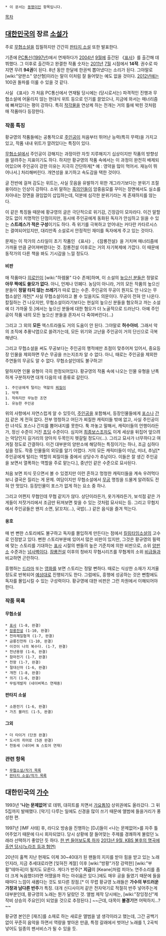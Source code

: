  * 이 문서는 [[동명이인]] 항목입니다.

[[목차]]
== [[대한민국]]의 장르 [[소설가]] ==
주로 [[무협소설]]을 집필하지만 간간히 [[판타지 소설]] 또한 발표한다.

기존에 [[PC통신]]([[1997년]])에서 연재하다가 [[2004년]] [[9월]]에 출간된 《[[표사]]》를 출간해 데뷔했다. 그 이후로 출간하고 완결한 작품 숫자는 [[2011년]] [[7월]] 시점에서 '''14작'''. 권수로 따지면 무려 '''94권'''이 된다. 8년 동안 한달에 한권씩  뽑아냈다는 소리가 된다. 그야말로 [wiki:"양판소" 양산형]이라는 말이 이처럼 잘 들어맞는 예도 없을 것이다. [[2012년]]에는 100권 돌파를 이룰 수 있을 것 같다.

사실 《표사》가 처음 PC통신에서 연재될 당시에는 (당시로서는) 파격적인 진행과 무협소설에 어울리지 않는 현대식 위트 등으로 인기를 끌었으나, 지금에 와서는 매너리즘에 빠져있다는 평이 강하다. 특히 [[착각물]]을 연상케 하는 전개는 거의 틀에 박힌 것처럼 매 작품마다 등장한다.

=== 작품 특징 ===
황규영의 작품들에는 공통적으로 [[주인공]]이 처음부터 뛰어난 능력(특히 무력)을 가지고 있고, 작품 내내 위트가 깔려있다는 특징이 있다.

[[무협소설]]에서 주인공이 강해지는 과정이란 자칫 지루해지기 십상이지만 작품의 방향성을 알려주는 지표이기도 하다. 하지만 황규영의 작품 속에서는 이 과정이 완전히 배제되어있으며 주인공이 강한 이유는 지극히 간단하게[* 예 : 영약을 많이 먹어서. 재능이 뛰어나서.] 처리해버린다. 개연성을 포기하고 속도감을 택한 것이다.

글 전반에 걸쳐 감도는 위트는, 사실 웃음을 유발하기 위한 개그라기보다는 분위기 조절용이라는 인상이 강하다. 소위 말하는 [[흑의인]]들이 암중음모를 꾸미는 장면에서도 실소를 자아내는 장면을 끊임없이 삽입하는데, 덕분에 심각한 분위기라는 게 존재하지를 않는다.

이 같은 특징들 때문에 황규영의 글은 극단적으로 위기감, 긴장감이 모자라다. 이건 말할 것도 없이 치명적인 단점이지만, 동시에 주인공에게 동화된 독자가 안심하고 읽을 수 있는 '''스트레스가 적은 구성'''이기도 하다. 즉 위기를 극복하고 얻어내는 커다란 카타르시스는 결여되어있지만, 대리만족 소설로서 안정적인 재미를 독자에게 주고 있는 것이다.

문제는 이 작가의 스타일이 초기 작품인 《표사》, 《잠룡전설》을 거치며 매너리즘에 가까울 만큼 굳어져버렸다는 것. 잠룡전설 이후로는 거의 자기복제에 가깝다. 이 때문에 동작가의 다른 책을 봐도 기시감을 느낄 정도다. 

==== 비판 ====
매 작품마다 [[히로인]]이 [wiki:"하렘물" 다수 존재]하며, 이 소설의 [[높으신 분들]]은 정말로 '''아무 짝에도 쓸모가 없다.''' 아니, 언제나 민폐다. 농담이 아니라, 거의 모든 작품의 높으신 분들이 '''정말 타지 않는 쓰레기'''가 따로 없는 수준. 주인공의 무공이 뭔지도 안 나오는 무협소설인 개천[* 사실 무협소설이라고 볼 수 있을지도 의문이다. 무공이 전혀 안 나온다. 칼질하는 건 나오지만, 무협소설이라기보다는 현실의 높으신 분들을 혐오하고 까는 소설에 더 가까울 듯.]에서는 높으신 분들에 대한 혐오가 더 노골적으로 드러난다. 아예 주인공이 작품 내의 모든 높으신 분들을 혼자서 다 죽여버린다(...)

그리고 그 외의 '''모든''' 엑스트라들도 거의 도움이 안 된다. 그야말로 '''허수아비'''. 그래서 악의 조직에 추풍낙엽으로 쓸려가는데, 모든 위기와 고난을 주인공이 거의 단신으로 극복해낸다.

그리고 무협소설을 써도 무공보다는 주인공의 행적에만 초점이 맞추어져 있어서, 중요등장 인물을 제외하면 무슨 무공을 쓰는지조차 알 수 없다. 아니, 때로는 주인공을 제외한 주연들의 무공도 알 수 없다. 무협소설인데도 불구하고! 

말하자면 인물 유형이 극히 한정되어있다. 황규영의 작품 속에 나오는 인물 유형을 난폭하게 구분하자면 대개 다음의 네 종류로 갈린다.
 1. 주인공에게 털리는 역할의 [[찌질이]]
 1. 악역
 1. 착하지만 무능한 조연
 1. 유능한 주인공
위의 사항에서 자연스럽게 알 수 있듯이, [[주인공]]을 포함해서, 등장인물들에게 [[포스]]나 [[간지]] 같은 게 전혀 없다. 전부 멍청하고 어딘가 찌질한 캐릭터들 밖에 없고, 사실 주인공이란 녀석도 포스나 간지를 뿜어내지를 못한다. 툭 까놓고 말해서, 캐릭터들의 언행이라든가, 정신 수준이 거진 [[초딩]] 수준이다. 심지어 [[최종보스]]조차도 이게 세상을 뒤집어 엎으려는 악당인지 길거리의 양아치 두목인지 헷갈릴 정도다(...). 그리고 묘사가 너무하다고 여겨질 정도로 간결하다. 이건 대부분의 양판소에 해당하는 특징이기는 하나, 조금 심하다 싶을 정도. 작중 인물들의 외모를 알기 어렵다. 거의 모든 캐릭터들이 미남, 미녀, 추남[* 주인공에게 털리는 역할의 찌질이들 중에서 상당수가 추남이다. 이들은 잘 생긴 주인공을 보면서 열폭하는 역할을 주로 맡는다.], 중년인 같은 수준으로 묘사된다.

처음 보면 피식 웃으면서 볼 수 있겠지만 이런 흔하고 멍청한 캐릭터들을 계속 우려먹다보니 결국은 질리는 게 문제. 여담이지만 무협소설에서 [[무공]] 명칭을 드물게 알려줘도 전혀 안 멋있다. 등장인물이 포스가 없게 하는 요소 중 하나.

그리고 어쩐지 무협인데 무협 같지가 않다. 상단이라든가, 옷가게라든가, 보석점 같은 가게들이 저잣거리에서 조금만 뒤져보면 찾을 수 있는 것처럼 묘사되는 등. 그리고 무협지에서 주인공들은 왠지 소면, 닭꼬치(...), 국밥(...) 같은 음식을 즐겨 먹는다.

==== 옹호 ====
매 번 뻔한 스토리에도 불구하고 독자를 몰입하게 만든다는 점에서 [[킬링타임]]소설의 고수로 인정받고 있다. 뻔한 스토리부분에 있어서 많은 비판이 있지만, 그것은 황규영의 필력에 맞는 스토리를 기대하는 [[표사]] 시절의 팬들의 높은 기준치에 의한 비판으로, 소위 [[양판소]] 수준과는 [[넘사벽]]이다. [[잠룡전설]] 이후의 청바지 무협시리즈를 무협계의 소위 [[비급]]들과 비교하면 곤란하다.

흥행하는 [[드라마]] 또는 [[영화]]를 보면 스토리는 정말 뻔하다. 때로는 식상한 소재가 지겨울 정도로 반복되어 [[예상]]대로 진행되기도 한다. 그럼에도, 흥행에 성공하는 것은 뻔함에도 독자를 몰입시킬 수 있는 구성력이다. 황규영에 대한 비판은 그런 차원에서 이해되어야 한다.

=== 작품 목록 ===
==== 무협소설 ====
 * [[표사]] (1-8, 완결)
 * [[잠룡전설]] (1-10, 완결)
 * 천하제일협객 (1-7, 완결)
 * 금룡진천하 (1-10, 완결)
 * 이것이 나의 복수다. (1-7, 완결)
 * 천년용왕 (1-6, 완결)
 * 참마전기 (1-7, 완결)
 * 천왕 (1-7, 완결)
 * 절대신마 (1-6, 완결)
 * 개천 (1-8, 완결)
 * 의기 (1-6, 완결)
 * 무림개발자 (네이버북스 연재중)
==== 판타지 소설 ====
 * 소환전기 (1-6, 완결)
 * 가즈 블러드 (1-5, 완결)

==== 그외 ====
 * 더 타이거 (단권 완결)
 * 도시의 히어로 (5권 완결)
 * 천둥새 (네이버 N 스토어 연재)
=== 관련 항목 ===
 * [[무협소설/작가 목록]]
 * [[판타지 소설/작가 목록]]

== 대한민국의 [[가수]] ==
1993년 ''''나는 문제없어''''로 데뷔, 대히트를 치면서 [[가요톱10]] 상위권에도 올라갔다. 그 뒤 5집까지 발매했다. [악기] 다루는 일에도 신경을 많이 쓰기 때문에 앨범에 들을거리가 풍성한 편.

1997년 [IMF 사태] 후, 라디오 방송을 진행하는 [DJ]들이 <나는 문제없어>를 자주 틀어주었기 때문에 다시 회자되었다. 당시 상황에 잘 들어맞는 주제를 경쾌하게 불렀던 노래라 선택하기 좋았던 듯 하다.
[http://butpossible.tistory.com/m/84 한 번 들어보도록 하자]
[http://www.youtube.com/watch?v=dXVlNZxeWtE 2013년 9월, KBS 불후의 명곡에 출연 당시(노라조 등과 협연)]

20년이 훌쩍 지난 현재도 이제 30~40대가 된 팬들의 지지를 받아 힘을 받고 있는 노래인지라, 지금 추세대로라면 [잊혀진 계절] 이후 [wiki:"방황"가장 강력한] [wiki:"부활"테마곡]이 될지도 모른다. 게다가 반주[* '''지금'''의 [Keane]처럼 피아노 연주소리를 좀더 크게 녹음했더라면 어땠을까 하는 아쉬움은 있다.]에도 매우 공을 들였기 때문에 들을 때마다 느낌이 새롭다는 것도 또다른 장점.[* 이 무렵 황규영 노래들은 '''가수의 부드러운 가창과 남다른 반주'''가 특징. 대개 신디사이저 같은 전자악기로 적절히 반주 넣어주는게 대부분인데, 황규영의 노래는 뭔가 달랐던 것. 앨범 제작 당시에는, [wiki:"장잉정신"제작비 상승의 주요인]이 되었을 것으로 추정된다.] ~~근데, 대목이 '''불경기'''면 어떡하지...?~~

황규영 본인은 [재즈]를 소재로 하는 새로운 앨범을 낼 생각이라고 했는데, 그간 공백기 없이 꾸준히 음악을 하면서 역량을 쌓아온 만큼, 특정 갈래에서 벗어난 노래를 1, 2곡씩 넣어도 일종의 팬서비스가 될 수 있을 듯.
